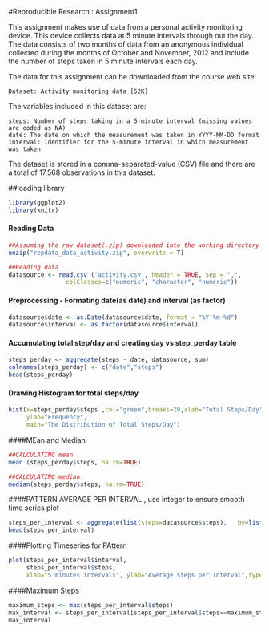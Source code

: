 #Reproducible Research : Assignment1 

This assignment makes use of data from a personal activity monitoring device. This device collects data at 5 minute intervals through out the day. The data consists of two months of data from an anonymous individual collected during the months of October and November, 2012 and include the number of steps taken in 5 minute intervals each day.

The data for this assignment can be downloaded from the course web site:

    Dataset: Activity monitoring data [52K]

The variables included in this dataset are:

    steps: Number of steps taking in a 5-minute interval (missing values are coded as NA)
    date: The date on which the measurement was taken in YYYY-MM-DD format
    interval: Identifier for the 5-minute interval in which measurement was taken

The dataset is stored in a comma-separated-value (CSV) file and there are a total of 17,568 observations in this dataset.

##loading library

```r

library(ggplot2)
library(knitr)
```


#### Reading Data

```r
##Assuming the raw dataset(.zip) downloaded into the working directory
unzip("repdata_data_activity.zip", overwrite = T)

##Reading data
datasource <- read.csv ('activity.csv', header = TRUE, sep = ",",
                colClasses=c("numeric", "character", "numeric"))
```


#### Preprocessing - Formating date(as date) and interval (as factor)

```r

datasource$date <- as.Date(datasource$date, format = "%Y-%m-%d")
datasource$interval <- as.factor(datasource$interval)
```

#### Accumulating total step/day and creating day vs step_perday table

```r
steps_perday <- aggregate(steps ~ date, datasource, sum)
colnames(steps_perday) <- c("date","steps")
head(steps_perday)
```


#### Drawing Histogram for total steps/day
```r

hist(x=steps_perday$steps ,col="green",breaks=20,xlab="Total Steps/Day",
     ylab="Frequency",
     main="The Distribution of Total Steps/Day")
```

####MEan and Median

```r
##CALCULATING mean
mean (steps_perday$steps, na.rm=TRUE)

##CALCULATING median
median(steps_perday$steps, na.rm=TRUE)
```

####PATTERN AVERAGE PER INTERVAL , use integer to ensure smooth time series plot
```r
steps_per_interval <- aggregate(list(steps=datasource$steps),   by=list(interval=as.integer(datasource$interval)), FUN=mean,na.rm=TRUE)
head(steps_per_interval)
```

####Plotting Timeseries for PAttern

```r
plot(steps_per_interval$interval, 
     steps_per_interval$steps,
     xlab="5 minutes intervals", ylab="Average steps per Interval",type="l")
```

####Maximum Steps
```r
maximum_steps <- max(steps_per_interval$steps)
max_interval <- steps_per_interval[steps_per_interval$steps==maximum_steps,]
max_interval
```